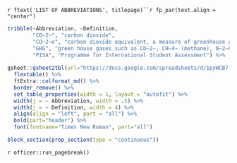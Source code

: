 `r ftext('LIST OF ABBREVIATIONS', titlepage)``r fp_par(text.align = "center")`


```r

tribble(~Abbreviation, ~Definition,
        "CO~2~", "carbon dioxide",
        "CO~2~e", "carbon dioxide equivalent, a measure of greenhouse gases on a common scale (Gohar & Shine, 2007)",
        "GHG", "green house gases such as CO~2~, CH~4~ (methane), N~2~O (nitrous oxide), and water vapor",
        "PISA", "Programme for International Student Assessment") %>%
  
gsheet::gsheet2tbl(url="https://docs.google.com/spreadsheets/d/1pyWCB7-vhJgXR9O23EiP3lJRvjywUqRDzdfP5O1d-nM/edit#gid=0") %>%
  flextable() %>%
  ftExtra::colformat_md() %>%
  border_remove() %>%
  set_table_properties(width = 1, layout = "autofit") %>%
  width(j = ~ Abbreviation, width = .5) %>%
  width(j = ~ Definition, width = 4) %>%
  align(align = "left", part = "all") %>%
  bold(part="header") %>%
  font(fontname="Times New Roman", part="all")

```


```r
block_section(prop_section(type = "continuous"))
```


`r officer::run_pagebreak()`
